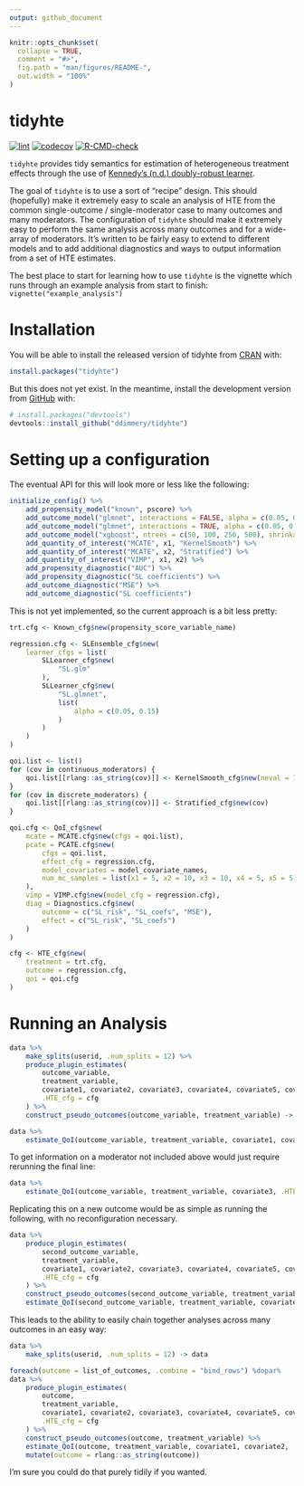 ```yaml
---
output: github_document
---
```


<!-- README.md is generated from README.Rmd. Please edit that file -->

```r
knitr::opts_chunk$set(
  collapse = TRUE,
  comment = "#>",
  fig.path = "man/figures/README-",
  out.width = "100%"
)
```

# tidyhte

<!-- badges: start -->
[![lint](https://github.com/ddimmery/tidyhte/actions/workflows/lint.yaml/badge.svg)](https://github.com/ddimmery/tidyhte/actions/workflows/lint.yaml)
[![codecov](https://codecov.io/gh/ddimmery/tidyhte/branch/main/graph/badge.svg?token=AHT3X4S2KQ)](https://codecov.io/gh/ddimmery/tidyhte)
[![R-CMD-check](https://github.com/ddimmery/tidyhte/actions/workflows/R-CMD-check.yaml/badge.svg)](https://github.com/ddimmery/tidyhte/actions/workflows/R-CMD-check.yaml)
<!-- badges: end -->

`tidyhte` provides tidy semantics for estimation of heterogeneous treatment effects through the use of [Kennedy's (n.d.) doubly-robust learner](https://arxiv.org/abs/2004.14497).

The goal of `tidyhte` is to use a sort of "recipe" design. This should (hopefully) make it extremely easy to scale an analysis of HTE from the common single-outcome / single-moderator case to many outcomes and many moderators. The configuration of `tidyhte` should make it extremely easy to perform the same analysis across many outcomes and for a wide-array of moderators. It's written to be fairly easy to extend to different models and to add additional diagnostics and ways to output information from a set of HTE estimates.

The best place to start for learning how to use `tidyhte` is the vignette which runs through an example analysis from start to finish: `vignette("example_analysis")`

# Installation

You will be able to install the released version of tidyhte from [CRAN](https://CRAN.R-project.org) with:

``` r
install.packages("tidyhte")
```

But this does not yet exist. In the meantime, install the development version from [GitHub](https://github.com/) with:

``` r
# install.packages("devtools")
devtools::install_github("ddimmery/tidyhte")
```

# Setting up a configuration

The eventual API for this will look more or less like the following:

```r
initialize_config() %>%
    add_propensity_model("known", pscore) %>%
    add_outcome_model("glmnet", interactions = FALSE, alpha = c(0.05, 0.15, 0.2, 0.25)) %>%
    add_outcome_model("glmnet", interactions = TRUE, alpha = c(0.05, 0.15, 0.2, 0.25)) %>%
    add_outcome_model("xgboost", ntrees = c(50, 100, 250, 500), shrinkage = c(0.01, 0.1)) %>%
    add_quantity_of_interest("MCATE", x1, "KernelSmooth") %>%
    add_quantity_of_interest("MCATE", x2, "Stratified") %>%
    add_quantity_of_interest("VIMP", x1, x2) %>%
    add_propensity_diagnostic("AUC") %>%
    add_propensity_diagnostic("SL coefficients") %>%
    add_outcome_diagnostic("MSE") %>%
    add_outcome_diagnostic("SL coefficients")
```

This is not yet implemented, so the current approach is a bit less pretty:

```r
trt.cfg <- Known_cfg$new(propensity_score_variable_name)

regression.cfg <- SLEnsemble_cfg$new(
    learner_cfgs = list(
        SLLearner_cfg$new(
            "SL.glm"
        ),
        SLLearner_cfg$new(
            "SL.glmnet",
            list(
                alpha = c(0.05, 0.15)
            )
        )
    )
)

qoi.list <- list()
for (cov in continuous_moderators) {
    qoi.list[[rlang::as_string(cov)]] <- KernelSmooth_cfg$new(neval = 100)
}
for (cov in discrete_moderators) {
    qoi.list[[rlang::as_string(cov)]] <- Stratified_cfg$new(cov)
}

qoi.cfg <- QoI_cfg$new(
    mcate = MCATE.cfg$new(cfgs = qoi.list),
    pcate = PCATE.cfg$new(
        cfgs = qoi.list,
        effect_cfg = regression.cfg,
        model_covariates = model_covariate_names,
        num_mc_samples = list(x1 = 5, x2 = 10, x3 = 10, x4 = 5, x5 = 5)
    ),
    vimp = VIMP.cfg$new(model_cfg = regression.cfg),
    diag = Diagnostics.cfg$new(
        outcome = c("SL_risk", "SL_coefs", "MSE"),
        effect = c("SL_risk", "SL_coefs")
    )
)

cfg <- HTE_cfg$new(
    treatment = trt.cfg,
    outcome = regression.cfg,
    qoi = qoi.cfg
)
```

# Running an Analysis

```r
data %>%
    make_splits(userid, .num_splits = 12) %>%
    produce_plugin_estimates(
        outcome_variable,
        treatment_variable,
        covariate1, covariate2, covariate3, covariate4, covariate5, covariate6,
        .HTE_cfg = cfg
    ) %>%
    construct_pseudo_outcomes(outcome_variable, treatment_variable) -> data

data %>%
    estimate_QoI(outcome_variable, treatment_variable, covariate1, covariate2, .HTE_cfg = cfg) -> results
```

To get information on a moderator not included above would just require rerunning the final line:

```r
data %>%
    estimate_QoI(outcome_variable, treatment_variable, covariate3, .HTE_cfg = cfg) -> results
```

Replicating this on a new outcome would be as simple as running the following, with no reconfiguration necessary.

```r
data %>%
    produce_plugin_estimates(
        second_outcome_variable,
        treatment_variable,
        covariate1, covariate2, covariate3, covariate4, covariate5, covariate6,
        .HTE_cfg = cfg
    ) %>%
    construct_pseudo_outcomes(second_outcome_variable, treatment_variable) %>%
    estimate_QoI(second_outcome_variable, treatment_variable, covariate1, covariate2, .HTE_cfg = cfg) -> results
```

This leads to the ability to easily chain together analyses across many outcomes in an easy way:

```r
data %>%
    make_splits(userid, .num_splits = 12) -> data

foreach(outcome = list_of_outcomes, .combine = "bind_rows") %dopar%
data %>%
    produce_plugin_estimates(
        outcome,
        treatment_variable,
        covariate1, covariate2, covariate3, covariate4, covariate5, covariate6,
        .HTE_cfg = cfg
    ) %>%
    construct_pseudo_outcomes(outcome, treatment_variable) %>%
    estimate_QoI(outcome, treatment_variable, covariate1, covariate2, .HTE_cfg = cfg) %>%
    mutate(outcome = rlang::as_string(outcome))
```

I'm sure you could do that purely tidily if you wanted.